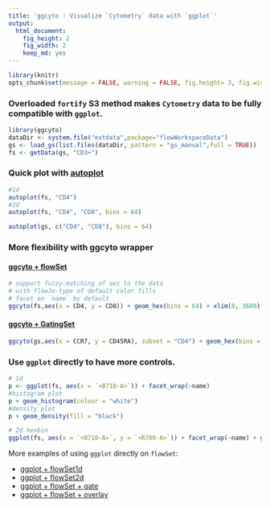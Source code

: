 ```yaml
---
title: 'ggcyto : Visualize `Cytometry` data with `ggplot`'
output:
  html_document:
    fig_height: 2
    fig_width: 2
    keep_md: yes
---
```


```r
library(knitr)
opts_chunk$set(message = FALSE, warning = FALSE, fig.height= 3, fig.width= 5)
```

### Overloaded `fortify` S3 method makes `Cytometry` data to be fully compatible with `ggplot`. 

```r
library(ggcyto)
dataDir <- system.file("extdata",package="flowWorkspaceData")
gs <- load_gs(list.files(dataDir, pattern = "gs_manual",full = TRUE))
fs <- getData(gs, "CD3+")
```

### Quick plot with [autoplot](vignettes/autoplot.md) 
```r
#1d
autoplot(fs, "CD4")
#2d
autoplot(fs, "CD4", "CD8", bins = 64)

autoplot(gs, c("CD4", "CD8"), bins = 64)
```

### More flexibility with **ggcyto** wrapper

#### [ggcyto + flowSet](vignettes/ggcyto.flowSet.md)
```r
# support fuzzy-matching of aes to the data
# with flowJo-type of default color fills
# facet on `name` by default
ggcyto(fs,aes(x = CD4, y = CD8)) + geom_hex(bins = 64) + xlim(0, 3600)
```

#### [ggcyto + GatingSet](vignettes/ggcyto.GatingSet.md)
```r
ggcyto(gs,aes(x = CCR7, y = CD45RA), subset = "CD4") + geom_hex(bins = 64) + geom_gate("CD4/CCR7+ 45RA+") + geom_stats(fill = "yellow", size = 4)
```

### Use `ggplot` directly to have more controls. 
```r
# 1d
p <- ggplot(fs, aes(x = `<B710-A>`)) + facet_wrap(~name) 
#histogram plot
p + geom_histogram(colour = "white")
#density plot
p + geom_density(fill = "black")

# 2d hexbin
ggplot(fs, aes(x = `<B710-A>`, y = `<R780-A>`)) + facet_wrap(~name) + geom_hex(bins = 64)
```

More examples of using `ggplot` directly on `flowSet`:

* [ggplot + flowSet1d](vignettes/advanced/ggplot.flowSet.1d.md)
* [ggplot + flowSet2d](vignettes/advanced/ggplot.flowSet.2d.md)
* [ggplot + flowSet + gate](vignettes/advanced/ggplot.flowSet.gate.md)
* [ggplot + flowSet + overlay](vignettes/advanced/ggplot.flowSet.overlay.md)
